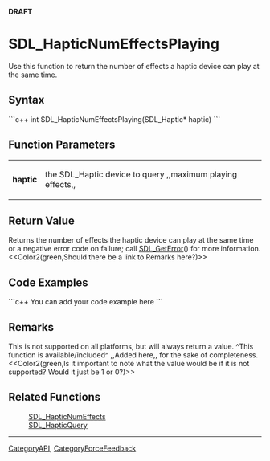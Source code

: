 <!-- pragma section-numbers off -->
<!-- pragma disable-camelcase -->
'''DRAFT'''

= SDL_HapticNumEffectsPlaying =
Use this function to return the number of effects a haptic device can play at the same time.


== Syntax ==
```c++
int SDL_HapticNumEffectsPlaying(SDL_Haptic* haptic)
```

== Function Parameters ==
{|
|'''haptic'''
|the SDL_Haptic device to query ,,maximum playing effects,,
|}

== Return Value ==
Returns the number of effects the haptic device can play at the same time or a negative error code on failure; call [[SDL_GetError]]() for more information. <<Color2(green,Should there be a link to Remarks here?)>>

== Code Examples ==
```c++
You can add your code example here
```

== Remarks ==
This is not supported on all platforms, but will always return a value. ^This function is available/included^ ,,Added here,, for the sake of completeness. <<Color2(green,Is it important to note what the value would be if it is not supported?  Would it just be 1 or 0?)>>

== Related Functions ==
:[[SDL_HapticNumEffects]]
:[[SDL_HapticQuery]]

----
[[CategoryAPI]], [[CategoryForceFeedback]]

